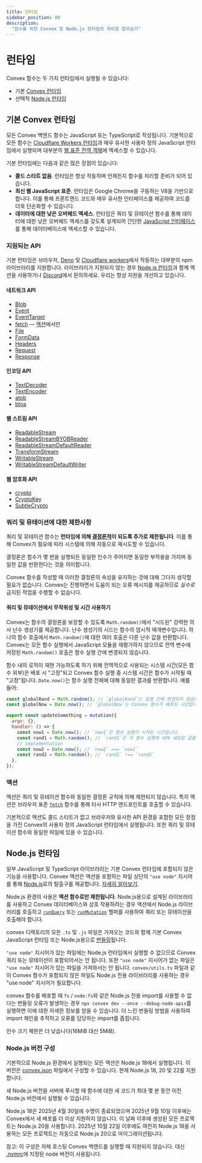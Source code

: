 ```yaml
---
title: 런타임
sidebar_position: 80
description:
  "함수를 위한 Convex 및 Node.js 런타임의 차이점 알아보기"
---
```


# 런타임

Convex 함수는 두 가지 런타임에서 실행될 수 있습니다:

- 기본 [Convex 런타임](#default-convex-runtime)
- 선택적 [Node.js 런타임](#nodejs-runtime)

## 기본 Convex 런타임

모든 Convex 백엔드 함수는 JavaScript 또는 TypeScript로 작성됩니다. 기본적으로 모든 함수는 [Cloudflare Workers 런타임](https://blog.cloudflare.com/cloud-computing-without-containers/)과 매우 유사한 사용자 정의 JavaScript 런타임에서 실행되며 대부분의 [웹 표준 전역 객체](https://developer.mozilla.org/en-US/docs/Web/JavaScript/Reference/Global_Objects)에 액세스할 수 있습니다.

기본 런타임에는 다음과 같은 많은 장점이 있습니다:

- **콜드 스타트 없음**. 런타임은 항상 작동하며 언제든지 함수를 처리할 준비가 되어 있습니다.
- **최신 웹 JavaScript 표준**. 런타임은 Google Chrome을 구동하는 V8을 기반으로 합니다. 이를 통해 프론트엔드 코드와 매우 유사한 인터페이스를 제공하여 코드를 더욱 단순화할 수 있습니다.
- **데이터에 대한 낮은 오버헤드 액세스**. 런타임은 쿼리 및 뮤테이션 함수를 통해 데이터에 대한 낮은 오버헤드 액세스를 갖도록 설계되어 간단한 [JavaScript 인터페이스](/database/reading-data/reading-data.mdx)를 통해 데이터베이스에 액세스할 수 있습니다.

### 지원되는 API

기본 런타임은 브라우저, [Deno](https://deno.com/) 및 [Cloudflare workers](https://developers.cloudflare.com/workers/)에서 작동하는 대부분의 npm 라이브러리를 지원합니다. 라이브러리가 지원되지 않는 경우 [Node.js 런타임](#nodejs-runtime)과 함께 액션을 사용하거나 [Discord](https://convex.dev/community)에서 문의하세요. 우리는 항상 지원을 개선하고 있습니다.

#### 네트워크 API

- [Blob](https://developer.mozilla.org/en-US/docs/Web/API/Blob)
- [Event](https://developer.mozilla.org/en-US/docs/Web/API/Event)
- [EventTarget](https://developer.mozilla.org/en-US/docs/Web/API/EventTarget)
- [fetch](https://developer.mozilla.org/en-US/docs/Web/API/fetch) — [액션](#actions)에서만
- [File](https://developer.mozilla.org/en-US/docs/Web/API/File)
- [FormData](https://developer.mozilla.org/en-US/docs/Web/API/FormData)
- [Headers](https://developer.mozilla.org/en-US/docs/Web/API/Headers)
- [Request](https://developer.mozilla.org/en-US/docs/Web/API/Request)
- [Response](https://developer.mozilla.org/en-US/docs/Web/API/Response)

#### 인코딩 API

- [TextDecoder](https://developer.mozilla.org/en-US/docs/Web/API/TextDecoder)
- [TextEncoder](https://developer.mozilla.org/en-US/docs/Web/API/TextEncoder)
- [atob](https://developer.mozilla.org/en-US/docs/Web/API/WindowBase64/atob)
- [btoa](https://developer.mozilla.org/en-US/docs/Web/API/WindowBase64/btoa)

#### 웹 스트림 API

- [ReadableStream](https://developer.mozilla.org/en-US/docs/Web/API/ReadableStream)
- [ReadableStreamBYOBReader](https://developer.mozilla.org/en-US/docs/Web/API/ReadableStreamBYOBReader)
- [ReadableStreamDefaultReader](https://developer.mozilla.org/en-US/docs/Web/API/ReadableStreamDefaultReader)
- [TransformStream](https://developer.mozilla.org/en-US/docs/Web/API/TransformStream)
- [WritableStream](https://developer.mozilla.org/en-US/docs/Web/API/WritableStream)
- [WritableStreamDefaultWriter](https://developer.mozilla.org/en-US/docs/Web/API/WritableStreamDefaultWriter)

#### 웹 암호화 API

- [crypto](https://developer.mozilla.org/en-US/docs/Web/API/Web_Crypto_API)
- [CryptoKey](https://developer.mozilla.org/en-US/docs/Web/API/CryptoKey)
- [SubtleCrypto](https://developer.mozilla.org/en-US/docs/Web/API/SubtleCrypto)

### 쿼리 및 뮤테이션에 대한 제한사항

쿼리 및 뮤테이션 함수는 **런타임에 의해 [결정론적](https://en.wikipedia.org/wiki/Deterministic_algorithm)이 되도록 추가로 제한됩니다**. 이를 통해 Convex가 필요에 따라 시스템에 의해 자동으로 재시도할 수 있습니다.

결정론은 함수가 몇 번을 실행되든 동일한 인수가 주어지면 동일한 부작용을 가지며 동일한 값을 반환한다는 것을 의미합니다.

Convex 함수를 작성할 때 이러한 결정론의 속성을 유지하는 것에 대해 그다지 생각할 필요가 없습니다. Convex는 진행하면서 도움이 되는 오류 메시지를 제공하므로 *실수로* 금지된 작업을 수행할 수 없습니다.

#### 쿼리 및 뮤테이션에서 무작위성 및 시간 사용하기

Convex는 함수의 결정론을 보장할 수 있도록 `Math.random()`에서 "시드된" 강력한 의사 난수 생성기를 제공합니다. 난수 생성기의 시드는 함수의 암시적 매개변수입니다. 하나의 함수 호출에서 `Math.random()`에 대한 여러 호출은 다른 난수 값을 반환합니다. Convex는 모든 함수 실행에서 JavaScript 모듈을 재평가하지 않으므로 전역 변수에 저장된 `Math.random()` 호출은 함수 실행 간에 변경되지 않습니다.

함수 내의 로직이 재현 가능하도록 하기 위해 전역적으로 사용되는 시스템 시간(모든 함수 외부)은 배포 시 "고정"되고 Convex 함수 실행 중 시스템 시간은 함수가 시작될 때 "고정"됩니다. `Date.now()`는 함수 실행 전체에 대해 동일한 결과를 반환합니다. 예를 들어:

```javascript
const globalRand = Math.random(); // `globalRand`는 실행 간에 변경되지 않습니다.
const globalNow = Date.now(); // `globalNow`는 Convex 함수가 배포된 시간입니다.

export const updateSomething = mutation({
  args: {},
  handler: () => {
    const now1 = Date.now(); // `now1`은 함수 실행이 시작된 시간입니다.
    const rand1 = Math.random(); // `rand1`은 각 함수 실행에 대해 새로운 값을 가집니다.
    // implementation
    const now2 = Date.now(); // `now2` === `now1`
    const rand2 = Math.random(); // `rand1` !== `rand2`
  },
});
```

### 액션

액션은 쿼리 및 뮤테이션 함수와 동일한 결정론 규칙에 의해 제한되지 않습니다. 특히 액션은 브라우저 표준 [`fetch`](https://developer.mozilla.org/en-US/docs/Web/API/Fetch_API) 함수를 통해 타사 HTTP 엔드포인트를 호출할 수 있습니다.

기본적으로 액션도 콜드 스타트가 없고 브라우저와 유사한 API 환경을 포함한 모든 장점을 가진 Convex의 사용자 정의 JavaScript 런타임에서 실행됩니다. 또한 쿼리 및 뮤테이션 함수와 동일한 파일에 있을 수 있습니다.

## Node.js 런타임

일부 JavaScript 및 TypeScript 라이브러리는 기본 Convex 런타임에 포함되지 않은 기능을 사용합니다. Convex 액션은 액션을 포함하는 파일 상단의 `"use node"` 지시어를 통해 [Node.js](https://nodejs.org/en/about)로의 탈출구를 제공합니다. [자세히 알아보기](/functions/actions.mdx#choosing-the-runtime-use-node).

Node.js 환경의 사용은 **액션 함수로만 제한됩니다**. Node.js용으로 설계된 라이브러리를 사용하고 Convex 데이터베이스와 상호 작용하려는 경우 액션에서 Node.js 라이브러리를 호출하고 [`runQuery`](/functions/actions.mdx#action-context) 또는 [`runMutation`](/functions/actions.mdx#action-context) 헬퍼를 사용하여 쿼리 또는 뮤테이션을 호출해야 합니다.

convex 디렉토리의 모든 `.ts` 및 `.js` 파일은 가져오는 코드와 함께 기본 Convex JavaScript 런타임 또는 Node.js용으로 [번들링](/functions/bundling.mdx)됩니다.

`"use node"` 지시어가 있는 파일에는 Node.js 런타임에서 실행할 수 없으므로 Convex 쿼리 또는 뮤테이션이 포함되어서는 안 됩니다. 또한 `"use node"` 지시어가 없는 파일은 `"use node"` 지시어가 있는 파일을 가져와서는 안 됩니다. `convex/utils.ts` 파일과 같이 Convex 함수가 포함되지 않은 파일도 Node.js 전용 라이브러리를 사용하는 경우 "use node" 지시어가 필요합니다.

convex 함수를 배포할 때 `fs` / `node:fs`와 같은 Node.js 전용 import를 사용할 수 없다는 번들링 오류가 발생하는 경우 `npx convex dev --once --debug-node-apis`를 실행하면 이에 대한 자세한 정보를 얻을 수 있습니다. 더 느린 번들링 방법을 사용하여 import 체인을 추적하고 오류를 담당하는 import를 좁힙니다.

인수 크기 제한은 더 낮습니다(16MiB 대신 5MiB).

### Node.js 버전 구성

기본적으로 Node.js 환경에서 실행되는 모든 액션은 Node.js 18에서 실행됩니다. 이 버전은 [convex.json](/production/project-configuration.mdx#configuring-the-nodejs-version) 파일에서 구성할 수 있습니다. 현재 Node.js 18, 20 및 22를 지원합니다.

새 Node.js 버전을 서버에 푸시할 때 함수에 대한 새 코드가 최대 몇 분 동안 이전 Node.js 버전에서 실행될 수 있습니다.

Node.js 18은 2025년 4월 30일에 수명이 종료되었으며 2025년 9월 10일 이후에는 Convex에서 새 배포를 더 이상 지원하지 않습니다. 이 날짜 이후에 생성된 모든 프로젝트는 Node.js 20을 사용합니다. 2025년 10월 22일 이후에도 여전히 Node.js 18을 사용하는 모든 프로젝트는 자동으로 Node.js 20으로 마이그레이션됩니다.

참고: 이 구성은 자체 호스팅 Convex 백엔드를 실행할 때 지원되지 않습니다. 대신 [.nvmrc](https://github.com/get-convex/convex-backend/blob/main/.nvmrc)에 지정된 node 버전이 사용됩니다.
